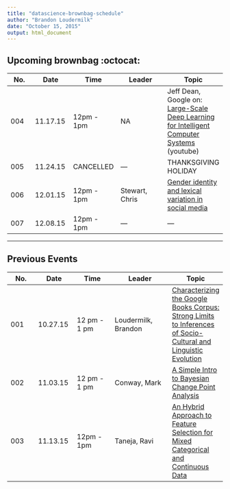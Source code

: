```yaml
---
title: "datascience-brownbag-schedule"
author: "Brandon Loudermilk"
date: "October 15, 2015"
output: html_document
---
```


## Upcoming brownbag :octocat:

No. | Date | Time | Leader | Topic
--- | ---- | ---- | ------ | -----
004 | 11.17.15 | 12pm - 1pm | NA | Jeff Dean, Google on: [Large-Scale Deep Learning for Intelligent Computer Systems](https://www.youtube.com/watch?v=90-S1M7Ny_o&t=21m2s) (youtube)
005 | 11.24.15 | CANCELLED | --- | THANKSGIVING HOLIDAY
006 | 12.01.15 | 12pm - 1pm | Stewart, Chris | [Gender identity and lexical variation in social media](http://arxiv.org/ftp/arxiv/papers/1210/1210.4567.pdf)
007 | 12.08.15 | 12pm - 1pm | --- | --- 


----------

## Previous Events

No. | Date | Time | Leader | Topic
--- | ---- | ---- | ------ | -----
001 | 10.27.15 | 12 pm - 1 pm | Loudermilk, Brandon | [Characterizing the Google Books Corpus: Strong Limits to Inferences of Socio-Cultural and Linguistic Evolution](http://www.plosone.org/article/Authors/info:doi/10.1371/journal.pone.0137041)
002 | 11.03.15 | 12 pm - 1 pm | Conway, Mark | [A Simple Intro to Bayesian Change Point Analysis](http://qualityandinnovation.com/2015/07/14/a-simple-intro-to-bayesian-change-point-analysis/)
003 | 11.13.15 | 12pm - 1pm | Taneja, Ravi | [An Hybrid Approach to Feature Selection for Mixed Categorical and Continuous Data](https://github.com/loudermilk/brownbag/blob/master/articles/kdir11gd.pdf)
